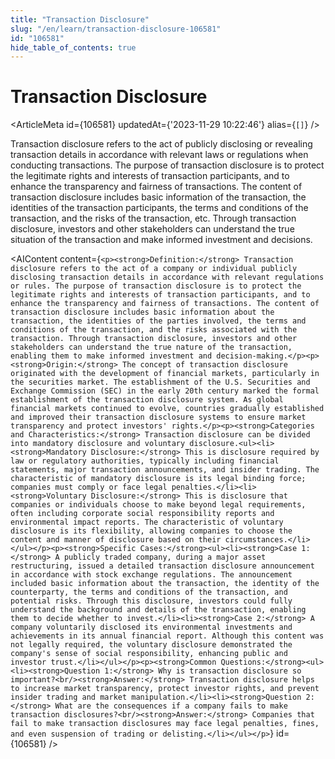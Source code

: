 ```yaml
---
title: "Transaction Disclosure"
slug: "/en/learn/transaction-disclosure-106581"
id: "106581"
hide_table_of_contents: true
---
```



# Transaction Disclosure

<ArticleMeta id={106581} updatedAt={'2023-11-29 10:22:46'} alias={`[]`} />
<div className='border-solid border-b border-t-0 my-4 border-[var(--ifm-color-gray-300)]' />

Transaction disclosure refers to the act of publicly disclosing or revealing transaction details in accordance with relevant laws or regulations when conducting transactions. The purpose of transaction disclosure is to protect the legitimate rights and interests of transaction participants, and to enhance the transparency and fairness of transactions. The content of transaction disclosure includes basic information of the transaction, the identities of the transaction participants, the terms and conditions of the transaction, and the risks of the transaction, etc. Through transaction disclosure, investors and other stakeholders can understand the true situation of the transaction and make informed investment and decisions.

<AIContent content={`<p><strong>Definition:</strong> Transaction disclosure refers to the act of a company or individual publicly disclosing transaction details in accordance with relevant regulations or rules. The purpose of transaction disclosure is to protect the legitimate rights and interests of transaction participants, and to enhance the transparency and fairness of transactions. The content of transaction disclosure includes basic information about the transaction, the identities of the parties involved, the terms and conditions of the transaction, and the risks associated with the transaction. Through transaction disclosure, investors and other stakeholders can understand the true nature of the transaction, enabling them to make informed investment and decision-making.</p><p><strong>Origin:</strong> The concept of transaction disclosure originated with the development of financial markets, particularly in the securities market. The establishment of the U.S. Securities and Exchange Commission (SEC) in the early 20th century marked the formal establishment of the transaction disclosure system. As global financial markets continued to evolve, countries gradually established and improved their transaction disclosure systems to ensure market transparency and protect investors' rights.</p><p><strong>Categories and Characteristics:</strong> Transaction disclosure can be divided into mandatory disclosure and voluntary disclosure.<ul><li><strong>Mandatory Disclosure:</strong> This is disclosure required by law or regulatory authorities, typically including financial statements, major transaction announcements, and insider trading. The characteristic of mandatory disclosure is its legal binding force; companies must comply or face legal penalties.</li><li><strong>Voluntary Disclosure:</strong> This is disclosure that companies or individuals choose to make beyond legal requirements, often including corporate social responsibility reports and environmental impact reports. The characteristic of voluntary disclosure is its flexibility, allowing companies to choose the content and manner of disclosure based on their circumstances.</li></ul></p><p><strong>Specific Cases:</strong><ul><li><strong>Case 1:</strong> A publicly traded company, during a major asset restructuring, issued a detailed transaction disclosure announcement in accordance with stock exchange regulations. The announcement included basic information about the transaction, the identity of the counterparty, the terms and conditions of the transaction, and potential risks. Through this disclosure, investors could fully understand the background and details of the transaction, enabling them to decide whether to invest.</li><li><strong>Case 2:</strong> A company voluntarily disclosed its environmental investments and achievements in its annual financial report. Although this content was not legally required, the voluntary disclosure demonstrated the company's sense of social responsibility, enhancing public and investor trust.</li></ul></p><p><strong>Common Questions:</strong><ul><li><strong>Question 1:</strong> Why is transaction disclosure so important?<br/><strong>Answer:</strong> Transaction disclosure helps to increase market transparency, protect investor rights, and prevent insider trading and market manipulation.</li><li><strong>Question 2:</strong> What are the consequences if a company fails to make transaction disclosures?<br/><strong>Answer:</strong> Companies that fail to make transaction disclosures may face legal penalties, fines, and even suspension of trading or delisting.</li></ul></p>`} id={106581} />
